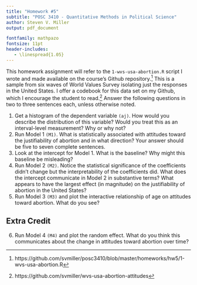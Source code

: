 ```yaml
---
title: "Homework #5"
subtitle: "POSC 3410 - Quantitative Methods in Political Science"
author: Steven V. Miller
output: pdf_document

fontfamily: mathpazo
fontsize: 11pt
header-includes:
   - \linespread{1.05}
---
```


This homework assignment will refer to the `1-wvs-usa-abortion.R` script I wrote and made available on the course's Github repository.[^footnote] This is a sample from six waves of World Values Survey isolating just the responses in the United States. I offer a codebook for this data set on my Github, which I encourage the student to read.[^codebook] Answer the following questions in two to three sentences each, unless otherwise noted.

[^footnote]:  https://github.com/svmiller/posc3410/blob/master/homeworks/hw5/1-wvs-usa-abortion.R
[^codebook]: https://github.com/svmiller/wvs-usa-abortion-attitudes

1. Get a histogram of the dependent variable `(aj)`. How would you describe the distribution of this variable? Would you treat this as an interval-level measurement? Why or why not?
2. Run Model 1 `(M1)`. What is statistically associated with attitudes toward the justifiability of abortion and in what direction? Your answer should be five to seven complete sentences.
3. Look at the intercept for Model 1. What is the baseline? Why might this baseline be misleading?
4. Run Model 2 `(M2)`. Notice the statistical significance of the coefficients didn't change but the interpretability of the coefficients did. What does the intercept communicate in Model 2 in substantive terms? What appears to have the largest effect (in magnitude) on the justifiability of abortion in the United States?
5. Run Model 3 `(M3)` and plot the interactive relationship of age on attitudes toward abortion. What do you see?

## Extra Credit

6. Run Model 4 `(M4)` and plot the random effect. What do you think this communicates about the change in attitudes toward abortion over time?
